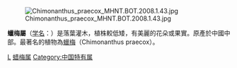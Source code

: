 {{Automatic taxobox
| taxon = Chimonanthus
| authority = 
| image = Chimonanthus praecox0.jpg
| image_caption = [[蠟梅|蠟梅]]
| subdivision_ranks = [[物種|品種]]
| subdivision = 
*''Chimonanthus fragrans''
*[[山蠟梅|山蠟梅]] ''Chimonanthus nitens''	
*[[蠟梅|蠟梅]] ''Chimonanthus praecox''
}}
[[File:Chimonanthus_praecox_MHNT.BOT.2008.1.43.jpg|thumb]]

'''蠟梅屬'''（[[学名|学名]]：''{{lang|la|Chimonanthus}}''）是落葉灌木，植株較低矮，有美麗的花朵或果實。原產於中國中部。最著名的植物為[[蠟梅|蠟梅]]（Chimonanthus praecox）。

{{taxonbar}}
[[Category:蜡梅科|L]]
[[Category:蜡梅属|]]
[[Category:中国特有属|Category:中国特有属]]

{{plant-stub}}